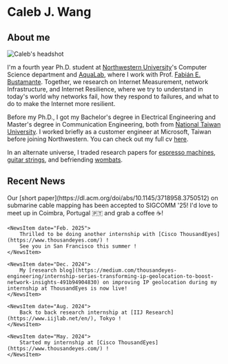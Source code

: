 
# Caleb J. Wang 

## About me 
<div className="my-4 max-w-[8rem] sm:float-left sm:mr-8 sm:mb-4">
  <Image
    className="h-auto w-full rounded-xl shadow-lg shadow-gray-500/70 transition-shadow duration-300 hover:shadow-xl hover:shadow-gray-500/90 glide-animation"
    src="/me/headshot.jpg"
    width={128}
    height={128}
    alt="Caleb's headshot"
    priority
  />
</div>

I'm a fourth year Ph.D. student at [Northwestern University](https://www.northwestern.edu/)'s Computer Science department and [AquaLab](https://aqualab.cs.northwestern.edu/), 
where I work with Prof. [Fabián E. Bustamante](https://users.cs.northwestern.edu/~fabianb/). 
Together, we research on Internet Measurement, network Infrastructure, and Internet Resilience, where we try to understand in today's world why networks fail, how they respond to failures, and what to do to make the Internet more resilient. 

Before my Ph.D., I got my Bachelor's degree in Electrical Engineering and Master's degree in Communication Engineering, both from [National Taiwan University](https://www.ntu.edu.tw/english/).  I worked briefly as a customer engineer at Microsoft, Taiwan before joining Northwestern.
You can check out my full cv [here](/pdf/cv.pdf).  

In an alternate universe, I traded research papers for 
[espresso machines](https://lamarzoccousa.com/home-products/espresso-machines/linea-mini/), 
[guitar strings](https://www.ibanez.com/na/products/detail/rg8527_00_06.html), and 
befriending [wombats](https://en.wikipedia.org/wiki/Common_wombat).  

<div className="clear-both" />

## Recent News  

<Steps>
    <NewsItem date="Aug. 2025"> 
        Our [short paper](https://dl.acm.org/doi/abs/10.1145/3718958.3750512) on submarine cable mapping has been accepted to SIGCOMM '25! 
        I'd love to meet up in Coimbra, Portugal 🇵🇹 and grab a coffee ☕️! 
    </NewsItem>

    <NewsItem date="Feb. 2025"> 
        Thrilled to be doing another internship with [Cisco ThousandEyes](https://www.thousandeyes.com/) ! 
        See you in San Francisco this summer ! 
    </NewsItem>

    <NewsItem date="Dec. 2024"> 
        My [research blog](https://medium.com/thousandeyes-engineering/internship-series-transforming-ip-geolocation-to-boost-network-insights-491b94904830) on improving IP geolocation during my internship at ThousandEyes is now live!
    </NewsItem>

    <NewsItem date="Aug. 2024"> 
        Back to back research internship at [IIJ Research](https://www.iijlab.net/en/), Tokyo ! 
    </NewsItem>

    <NewsItem date="May. 2024"> 
        Started my internship at [Cisco ThousandEyes](https://www.thousandeyes.com/) !
    </NewsItem>
</Steps>
